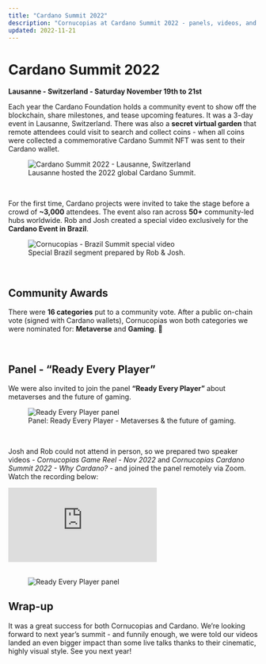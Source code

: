 ```yaml
---
title: "Cardano Summit 2022"
description: "Cornucopias at Cardano Summit 2022 - panels, videos, and community awards."
updated: 2022-11-21
---
```


# Cardano Summit 2022

**Lausanne - Switzerland - Saturday November 19th to 21st**

<p>
Each year the Cardano Foundation holds a community event to show off the blockchain, share milestones, and tease upcoming features. It was a 3-day event in Lausanne, Switzerland. There was also a <b>secret virtual garden</b> that remote attendees could visit to search and collect coins - when all coins were collected a commemorative Cardano Summit NFT was sent to their Cardano wallet.
</p>

<figure className="img-center">
  <img src="/images/status/2022-11/cardano-summit-lausanne.avif" alt="Cardano Summit 2022 - Lausanne, Switzerland" />
  <figcaption>Lausanne hosted the 2022 global Cardano Summit.</figcaption>
</figure>

<br />

<p>
For the first time, Cardano projects were invited to take the stage before a crowd of <b>~3,000</b> attendees. The event also ran across <b>50+</b> community-led hubs worldwide. Rob and Josh created a special video exclusively for the <b>Cardano Event in Brazil</b>.
</p>

<figure className="img-center">
  <img src="/images/status/2022-11/cardano-summit-brazil.avif" alt="Cornucopias - Brazil Summit special video" />
  <figcaption>Special Brazil segment prepared by Rob &amp; Josh.</figcaption>
</figure>

<br />

## Community Awards

<p>
There were <b>16 categories</b> put to a community vote. After a public on-chain vote (signed with Cardano wallets), Cornucopias won both categories we were nominated for: <b>Metaverse</b> and <b>Gaming</b>. 🎉
</p>

<br />

## Panel - “Ready Every Player”

<p>
We were also invited to join the panel <b>“Ready Every Player”</b> about metaverses and the future of gaming.
</p>

<figure className="img-center">
  <img src="/images/status/2022-11/panel-ready-every-player.avif" alt="Ready Every Player panel" />
  <figcaption>Panel: Ready Every Player - Metaverses &amp; the future of gaming.</figcaption>
</figure>

<br />

<p>
Josh and Rob could not attend in person, so we prepared two speaker videos - <i>Cornucopias Game Reel - Nov 2022</i> and <i>Cornucopias Cardano Summit 2022 - Why Cardano?</i> - and joined the panel remotely via Zoom. Watch the recording below:
</p>

<div className="yt-embed">
  <iframe
    src="https://www.youtube.com/embed/MbH4B9X_Szw?si=UAsGyLPBF5puo_ua"
    title="Ready Every Player - Cardano Summit 2022"
    loading="lazy"
    frameBorder="0"
    allow="accelerometer; autoplay; clipboard-write; encrypted-media; gyroscope; picture-in-picture; web-share"
    referrerPolicy="strict-origin-when-cross-origin"
    allowFullScreen
  ></iframe>
</div>

<br />

<figure className="img-center">
  <img src="/images/status/2022-11/panel-stage.avif" alt="Ready Every Player panel" />
  <figcaption></figcaption>
</figure>

## Wrap-up

<p>
It was a great success for both Cornucopias and Cardano. We’re looking forward to next year’s summit - and funnily enough, we were told our videos landed an even bigger impact than some live talks thanks to their cinematic, highly visual style. See you next year!
</p>
